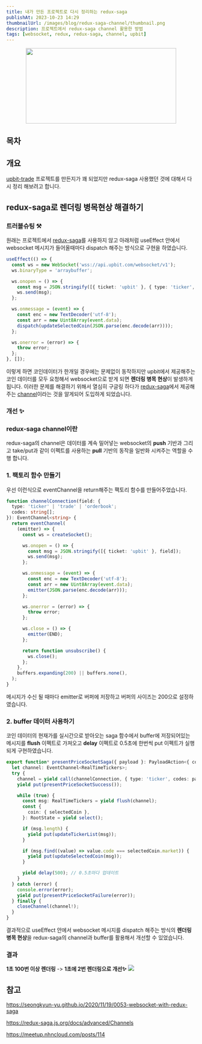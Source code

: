 ```yaml
---
title: 내가 만든 프로젝트로 다시 정리하는 redux-saga
publishAt: 2023-10-23 14:29
thumbnailUrl: /images/blog/redux-saga-channel/thumbnail.png
description: 프로젝트에서 redux-saga channel 활용한 방법
tags: [websocket, redux, redux-saga, channel, upbit]
---
```


<center>
  <img src='/images/blog/upbit-trade-memoirs/thumbnail.png' width='400px' height='200px' />
</center>

## 목차

## 개요

[upbit-trade](https://chuyeonbin.github.io/upbit-trade) 프로젝트를 만든지가 꽤 되었지만 redux-saga 사용했던 것에 대해서 다시 정리 해보려고 합니다.

## redux-saga로 렌더링 병목현상 해결하기

### 트러블슈팅 ⚒️

원래는 프로젝트에서 [redux-saga](https://redux-saga.js.org)를 사용하지 않고 아래처럼 useEffect 안에서 websocket 메시지가 들어올때마다 dispatch 해주는 방식으로 구현을 하였습니다.

```typescript
useEffect(() => {
  const ws = new WebSocket('wss://api.upbit.com/websocket/v1');
  ws.binaryType = 'arraybuffer';

  ws.onopen = () => {
    const msg = JSON.stringify([{ ticket: 'upbit' }, { type: 'ticker', codes: ['KRW-BTC'] }]);
    ws.send(msg);
  };

  ws.onmessage = (event) => {
    const enc = new TextDecoder('utf-8');
    const arr = new Uint8Array(event.data);
    dispatch(updateSelectedCoin(JSON.parse(enc.decode(arr))));
  };

  ws.onerror = (error) => {
    throw error;
  };
}, []);
```

이렇게 하면 코인데이터가 한개일 경우에는 문제없이 동작하지만 upbit에서 제공해주는 코인 데이터를 모두 요청해서 websocket으로 받게 되면 **렌더링 병목 현상**이 발생하게 됩니다. 이러한 문제를 해결하기 위해서 열심히 구글링 하다가 [redux-saga](https://redux-saga.js.org/)에서 제공해주는 [channel](https://redux-saga.js.org/docs/advanced/Channels/)이라는 것을 알게되어 도입하게 되었습니다.

### 개선 ✨

### redux-saga channel이란

redux-saga의 channel은 데이터를 계속 밀어넣는 websocket의 **push** 기반과 그리고 take/put과 같이 이펙트를 사용하는 **pull** 기반의 동작을 일반화 시켜주는 역할을 수행 합니다.

### 1. 팩토리 함수 만들기

우선 이런식으로 eventChannel을 return해주는 팩토리 함수를 만들어주었습니다.

```typescript
function channelConnection(field: {
  type: 'ticker' | 'trade' | 'orderbook';
  codes: string[];
}): EventChannel<string> {
  return eventChannel(
    (emitter) => {
      const ws = createSocket();

      ws.onopen = () => {
        const msg = JSON.stringify([{ ticket: 'upbit' }, field]);
        ws.send(msg);
      };

      ws.onmessage = (event) => {
        const enc = new TextDecoder('utf-8');
        const arr = new Uint8Array(event.data);
        emitter(JSON.parse(enc.decode(arr)));
      };

      ws.onerror = (error) => {
        throw error;
      };

      ws.close = () => {
        emitter(END);
      };

      return function unsubscribe() {
        ws.close();
      };
    },
    buffers.expanding(200) || buffers.none(),
  );
}
```

메시지가 수신 될 때마다 emitter로 버퍼에 저장하고 버퍼의 사이즈는 200으로 설정하였습니다.

### 2. buffer 데이터 사용하기

코인 데이터의 현재가를 실시간으로 받아오는 saga 함수에서 buffer에 저장되어있는 메시지를 **flush** 이펙트로 가져오고 **delay** 이펙트로 0.5초에 한번씩 put 이펙트가 실행되게 구현하였습니다.

```typescript
export function* presentPriceSocketSaga({ payload }: PayloadAction<{ codes: string[] }>) {
  let channel: EventChannel<RealTimeTickers>;
  try {
    channel = yield call(channelConnection, { type: 'ticker', codes: payload.codes });
    yield put(presentPriceSocketSuccess());

    while (true) {
      const msg: RealTimeTickers = yield flush(channel);
      const {
        coin: { selectedCoin },
      }: RootState = yield select();

      if (msg.length) {
        yield put(updateTickerList(msg));
      }

      if (msg.find((value) => value.code === selectedCoin.market)) {
        yield put(updateSelectedCoin(msg));
      }

      yield delay(500); // 0.5초마다 업데이트
    }
  } catch (error) {
    console.error(error);
    yield put(presentPriceSocketFailure(error));
  } finally {
    closeChannel(channel!);
  }
}
```

결과적으로 useEffect 안에서 websocket 메시지를 dispatch 해주는 방식의 **렌더링 병목 현상**을 redux-saga의 channel과 buffer를 활용해서 개선할 수 있었습니다.

### 결과

**1초 100번 이상 렌더링** -> **1초에 2번 렌더링으로 개선✨**
![](/images/blog/upbit-trade-memoirs/1.gif)

## 참고

https://seongkyun-yu.github.io/2020/11/19/0053-websocket-with-redux-saga

https://redux-saga.js.org/docs/advanced/Channels

https://meetup.nhncloud.com/posts/114

```

```
